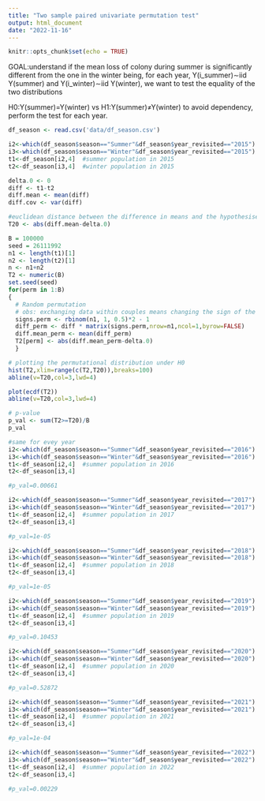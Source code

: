 ```yaml
---
title: "Two sample paired univariate permutation test"
output: html_document
date: "2022-11-16"
---
```


```r
knitr::opts_chunk$set(echo = TRUE)
```

GOAL:understand if the mean loss of colony during summer is significantly different from the one in the winter
being, for each year, Y(i_summer)∼iid Y(summer) and Y(i_winter)∼iid Y(winter), we want to test the equality of the two distributions

H0:Y(summer)=Y(winter) vs H1:Y(summer)≠Y(winter)
to avoid dependency, perform the test for each year.

```r
df_season <- read.csv('data/df_season.csv')
```


```r
i2<-which(df_season$season=="Summer"&df_season$year_revisited=="2015")
i3<-which(df_season$season=="Winter"&df_season$year_revisited=="2015")
t1<-df_season[i2,4]  #summer population in 2015
t2<-df_season[i3,4]  #winter population in 2015
```

```r
delta.0 <- 0
diff <- t1-t2
diff.mean <- mean(diff)
diff.cov <- var(diff)

#euclidean distance between the difference in means and the hypothesised value
T20 <- abs(diff.mean-delta.0) 
```

```r
B = 100000
seed = 26111992
n1 <- length(t1)[1]
n2 <- length(t2)[1]
n <- n1+n2
T2 <- numeric(B)
set.seed(seed)
for(perm in 1:B)
{
  # Random permutation
  # obs: exchanging data within couples means changing the sign of the difference
  signs.perm <- rbinom(n1, 1, 0.5)*2 - 1
  diff_perm <- diff * matrix(signs.perm,nrow=n1,ncol=1,byrow=FALSE)
  diff.mean_perm <- mean(diff_perm)
  T2[perm] <- abs(diff.mean_perm-delta.0)
  }
```

```r
# plotting the permutational distribution under H0
hist(T2,xlim=range(c(T2,T20)),breaks=100)
abline(v=T20,col=3,lwd=4)

plot(ecdf(T2))
abline(v=T20,col=3,lwd=4)

```
```r

# p-value
p_val <- sum(T2>=T20)/B
p_val
```
```r
#same for evey year
i2<-which(df_season$season=="Summer"&df_season$year_revisited=="2016")
i3<-which(df_season$season=="Winter"&df_season$year_revisited=="2016")
t1<-df_season[i2,4]  #summer population in 2016
t2<-df_season[i3,4]

#p_val=0.00661

i2<-which(df_season$season=="Summer"&df_season$year_revisited=="2017")
i3<-which(df_season$season=="Winter"&df_season$year_revisited=="2017")
t1<-df_season[i2,4]  #summer population in 2017
t2<-df_season[i3,4]

#p_val=1e-05

i2<-which(df_season$season=="Summer"&df_season$year_revisited=="2018")
i3<-which(df_season$season=="Winter"&df_season$year_revisited=="2018")
t1<-df_season[i2,4]  #summer population in 2018
t2<-df_season[i3,4]

#p_val=1e-05

i2<-which(df_season$season=="Summer"&df_season$year_revisited=="2019")
i3<-which(df_season$season=="Winter"&df_season$year_revisited=="2019")
t1<-df_season[i2,4]  #summer population in 2019
t2<-df_season[i3,4]

#p_val=0.10453

i2<-which(df_season$season=="Summer"&df_season$year_revisited=="2020")
i3<-which(df_season$season=="Winter"&df_season$year_revisited=="2020")
t1<-df_season[i2,4]  #summer population in 2020
t2<-df_season[i3,4]

#p_val=0.52872

i2<-which(df_season$season=="Summer"&df_season$year_revisited=="2021")
i3<-which(df_season$season=="Winter"&df_season$year_revisited=="2021")
t1<-df_season[i2,4]  #summer population in 2021
t2<-df_season[i3,4]

#p_val=1e-04

i2<-which(df_season$season=="Summer"&df_season$year_revisited=="2022")
i3<-which(df_season$season=="Winter"&df_season$year_revisited=="2022")
t1<-df_season[i2,4]  #summer population in 2022
t2<-df_season[i3,4]

#p_val=0.00229
```

